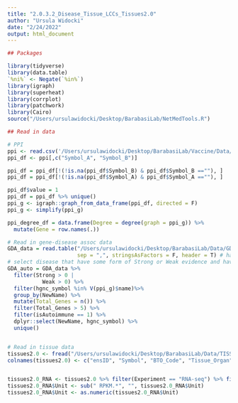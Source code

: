 ```yaml
---
title: "2.0.3.2_Disease_Tissue_LCCs_Tissues2.0"
author: "Ursula Widocki"
date: "2/24/2022"
output: html_document
---
```


```r
## Packages

library(tidyverse)
library(data.table)
`%ni%` <- Negate(`%in%`)
library(igraph)
library(superheat)
library(corrplot)
library(patchwork)
library(Cairo)
source("/Users/ursulawidocki/Desktop/BarabasiLab/NetMedTools.R")
```

```r
## Read in data

# PPI
ppi <- read.csv('/Users/ursulawidocki/Desktop/BarabasiLab/Vaccine/Data/PPI_Symbol_Entrez.csv')
ppi_df <- ppi[,c("Symbol_A", "Symbol_B")]

ppi_df = ppi_df[!(!is.na(ppi_df$Symbol_B) & ppi_df$Symbol_B ==""), ]
ppi_df = ppi_df[!(!is.na(ppi_df$Symbol_A) & ppi_df$Symbol_A ==""), ]

ppi_df$value = 1
ppi_df = ppi_df %>% unique()
ppi_g <- igraph::graph_from_data_frame(ppi_df, directed = F)
ppi_g <- simplify(ppi_g)

ppi_degree_df = data.frame(Degree = degree(graph = ppi_g)) %>%
  mutate(Gene = row.names(.))

# Read in gene-disease assoc data
GDA_data = read.table("/Users/ursulawidocki/Desktop/BarabasiLab/Data/GDA_auto.csv", 
                      sep = ",", stringsAsFactors = F, header = T) # has isAutoimmune col
# select disease that have some form of Strong or Weak evidence and have more than 5 disease genes
GDA_auto = GDA_data %>%
  filter(Strong > 0 | 
           Weak > 0) %>%
  filter(hgnc_symbol %in% V(ppi_g)$name)%>% 
  group_by(NewName) %>%
  mutate(Total_Genes = n()) %>%
  filter(Total_Genes > 5) %>%
  filter(isAutoimmune == 1) %>%
  dplyr::select(NewName, hgnc_symbol) %>%
  unique()


# Read in tissue data
tissues2.0 <- fread("/Users/ursulawidocki/Desktop/BarabasiLab/Data/TISSUES2.0_human_tissue_experiments_full.tsv")
colnames(tissues2.0) <- c("ensID", "Symbol", "BTO_Code", "Tissue_Organ", "Experiment", "Unit", "confidence_score")


tissues2.0_RNA <- tissues2.0 %>% filter(Experiment == "RNA-seq") %>% filter(confidence_score > 1) 
tissues2.0_RNA$Unit <- sub(" RPKM.*", "", tissues2.0_RNA$Unit)
tissues2.0_RNA$Unit <- as.numeric(tissues2.0_RNA$Unit)
```

```r

```























